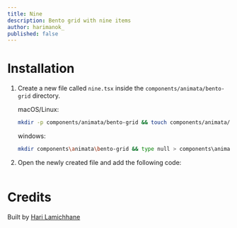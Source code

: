 ```yaml
---
title: Nine
description: Bento grid with nine items
author: harimanok_
published: false
---
```


<ComponentPreview name="bento-grid-nine--docs" />

# Installation

1. Create a new file called `nine.tsx` inside the `components/animata/bento-grid` directory.

   macOS/Linux:

   ```bash
   mkdir -p components/animata/bento-grid && touch components/animata/bento-grid/nine.tsx
   ```

   windows:

   ```bash
   mkdir components\animata\bento-grid && type null > components\animata\bento-grid\nine.tsx
   ```

2. Open the newly created file and add the following code:

```jsx file=<rootDir>/animata/bento-grid/nine.tsx

```

# Credits

Built by [Hari Lamichhane](https://github.com/hari)

